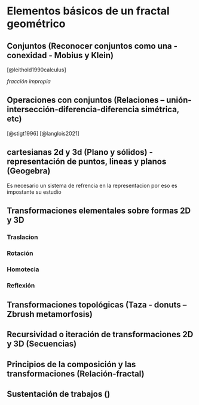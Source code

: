 \mainmatter

# Elementos básicos de un fractal geométrico

## Conjuntos (Reconocer conjuntos como una \emph{forma} - conexidad - Mobius y Klein)
<!--
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
https://github.com/cli/cli/blob/trunk/docs/install_linux.md
-->
[@leithold1990calculus]

*fracción impropia* \index{fracción impropia}


## Operaciones con conjuntos (Relaciones -- unión-intersección-diferencia-diferencia simétrica, etc)

[@stigt1996]
[@langlois2021]

## \emph{Coordenadas} cartesianas 2d y 3d (Plano y sólidos) - representación de puntos, lineas y planos (Geogebra)

Es necesario un sistema de refrencia en la representacion por eso es impostante su estudio

## Transformaciones elementales sobre formas 2D y 3D

### Traslacion
### Rotación
### Homotecia
### Reflexión

## Transformaciones topológicas (Taza - donuts -- Zbrush metamorfosis)

## Recursividad o iteración de transformaciones 2D y 3D (Secuencias)

## Principios de la composición y las transformaciones (Relación-fractal)         

## Sustentación de trabajos (\emph{Objeto fractal, geométrico digital o manual})
